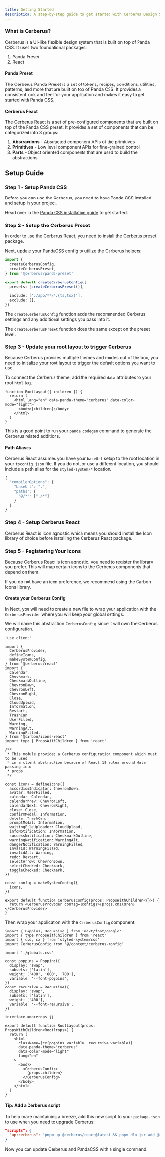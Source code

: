```yaml
---
title: Getting Started
description: A step-by-step guide to get started with Cerberus Design System
---
```



### What is Cerberus?

Cerberus is a UI-like flexible design system that is built on top of Panda CSS. It uses two foundational packages:

1. Panda Preset
2. React

#### Panda Preset

The Cerberus Panda Preset is a set of tokens, recipes, conditions, utilities, patterns, and more that are built on top of Panda CSS. It provides a consistent look and feel for your application and makes it easy to get started with Panda CSS.

#### Cerberus React

The Cerberus React is a set of pre-configured components that are built on top of the Panda CSS preset. It provides a set of components that can be categorized into 3 groups:

1. **Abstractions** - Abstracted component APIs of the primitives
2. **Primitives** - Low level component APIs for fine-grained control
3. **Parts** - Object oriented components that are used to build the abstractions

## Setup Guide

### Step 1 - Setup Panda CSS

Before you can use the Cerberus, you need to have Panda CSS installed and setup in your project.

Head over to the [Panda CSS installation guide](https://panda-css.com/docs/installation/nextjs) to get started.

### Step 2 - Setup the Cerberus Preset

In order to use the Cerberus React, you need to install the Cerberus preset package.

<BashTabs code="npx jsr add @cerberus/panda-preset" />

Next, update your PandaCSS config to utilize the Cerberus helpers:

```ts title="panda.config.ts"
import {
  createCerberusConfig,
  createCerberusPreset,
} from '@cerberus/panda-preset'

export default createCerberusConfig({
  presets: [createCerberusPreset()],

  include: ['./app/**/*.{ts,tsx}'],
  exclude: [],
})

```

The `createCerberusConfig` function adds the recommended Cerberus settings and any additional settings you pass into it.

The `createCerberusPreset` function does the same except on the preset level.


### Step 3 - Update your root layout to trigger Cerberus

Because Cerberus provides multiple themes and modes out of the box, you need to initialize your root layout to trigger the default options you want to use.

To connect the Cerberus theme, add the required `data` attributes to your root `html` tag.

```tsx title="app/layout.tsx" {3}
function RootLayout({ children }) {
  return (
    <html lang="en" data-panda-theme="cerberus" data-color-mode="light">
      <body>{children}</body>
    </html>
  )
}
```

This is a good point to run your `panda codegen` command to generate the Cerberus related additions.

#### Path Aliases

Cerberus React assumes you have your `baseUrl` setup to the root location in your `tsconfig.json` file. If you do not, or use a different location, you should include a path alias for the `styled-system/*` location.

```ts title="tsconfig.json" {3}
{
  "compilerOptions": {
    "baseUrl": ".",
    "paths": {
      "@/*": ["./*"]
    }
  }
}
```

### Step 4 - Setup Cerberus React

Cerberus React is icon agnostic which means you should install the Icon library of choice before installing the Cerberus React package.

<BashTabs code="npm install @cerberus/react@npm:@cerberus-design/react" />

<NoteAdmonition description="In the snippet above, we are simply creating an alias path for NPM to use of the name we prefer." />

### Step 5 - Registering Your Icons

Because Cerberus React is icon agnostic, you need to register the library you prefer. This will map certain icons to the Cerberus components that depend on them.

If you do not have an icon preference, we recommend using the Carbon Icons library.

<BashTabs code="npm install @carbon/icons-react" />

#### Create your Cerberus Config

In Next, you will need to create a new file to wrap your application with the `CerberusProvider` where you will keep your global settings.

We will name this abstraction `CerberusConfig` since it will own the Cerberus configuration.

```tsx title="context/cerberus-config.tsx"
'use client'

import {
  CerberusProvider,
  defineIcons,
  makeSystemConfig,
} from '@cerberus/react'
import {
  Calendar,
  Checkmark,
  CheckmarkOutline,
  ChevronDown,
  ChevronLeft,
  ChevronRight,
  Close,
  CloudUpload,
  Information,
  Restart,
  TrashCan,
  UserFilled,
  Warning,
  WarningAlt,
  WarningFilled,
} from '@carbon/icons-react'
import type { PropsWithChildren } from 'react'

/**
 * This module provides a Cerberus configuration component which must to be used
 * in a client abstraction because of React 19 rules around data passing into
 * props.
 */

const icons = defineIcons({
  accordionIndicator: ChevronDown,
  avatar: UserFilled,
  calendar: Calendar,
  calendarPrev: ChevronLeft,
  calendarNext: ChevronRight,
  close: Close,
  confirmModal: Information,
  delete: TrashCan,
  promptModal: Information,
  waitingFileUploader: CloudUpload,
  infoNotification: Information,
  successNotification: CheckmarkOutline,
  warningNotification: WarningAlt,
  dangerNotification: WarningFilled,
  invalid: WarningFilled,
  invalidAlt: Warning,
  redo: Restart,
  selectArrow: ChevronDown,
  selectChecked: Checkmark,
  toggleChecked: Checkmark,
})

const config = makeSystemConfig({
  icons,
})

export default function CerberusConfig(props: PropsWithChildren<{}>) {
  return <CerberusProvider config={config}>{props.children}</CerberusProvider>
}
```

Then wrap your application with the `CerberusConfig` component:

```tsx title="app/layout.tsx" {32-34}
import { Poppins, Recursive } from 'next/font/google'
import { type PropsWithChildren } from 'react'
import { css, cx } from 'styled-system/css'
import CerberusConfig from '@/context/cerberus-config'

import './globals.css'

const poppins = Poppins({
  display: 'swap',
  subsets: ['latin'],
  weight: ['400', '600', '700'],
  variable: '--font-poppins',
})
const recursive = Recursive({
  display: 'swap',
  subsets: ['latin'],
  weight: ['400'],
  variable: '--font-recursive',
})

interface RootProps {}

export default function RootLayout(props: PropsWithChildren<RootProps>) {
  return (
    <html
      className={cx(poppins.variable, recursive.variable)}
      data-panda-theme="cerberus"
      data-color-mode="light"
      lang="en"
    >
      <body>
        <CerberusConfig>
          {props.children}
        </CerberusConfig>
      </body>
    </html>
  )
}
```

#### Tip: Add a Cerberus script

To help make maintaining a breeze, add this new script to your `package.json` to use when you need to upgrade Cerberus:

```json title="package.json"
"scripts": {
  "up:cerberus": "pnpm up @cerberus/react@latest && pnpm dlx jsr add @cerberus/panda-preset && pnpm up @pandacss/dev@latest"
}
```

Now you can update Cerberus and PandaCSS with a single command:

<BashTabs code="npm run up:cerberus" />
